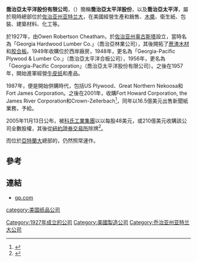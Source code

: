 {{Infobox company
| name             = 喬治亞太平洋股份有限公司
| name_en          = Georgia-Pacific LLC
| type = [[科氏工业|科氏工业]][[子公司|子公司]]
| logo             = Georgia-Pacific logo.svg
| logo_size        = 150px
| image            = Georgia pacific building atlanta 01.jpg
| image_caption    = [[佐治亚州|佐治亚州]][[亚特兰大|亚特兰大]]的喬治亞太平洋大厦
| fate             =
| predecessor      =
| successor        =
| foundation       = {{Start date and age|1927}}<br>{{USA}}[[佐治亚州|佐治亚州]][[奥古斯塔_(佐治亚州)|奥古斯塔]]
| founder          = Owen Robertson Cheatham
| location_city    = {{USA}}[[佐治亚州|佐治亚州]][[亚特兰大|亚特兰大]]{{cn|date=February 2020}}
| location        =
| area_served      =
| industry         = [[造纸业|造纸业]]
| products         =
| services         =
| market cap       =
| revenue          =
| operating_income =
| net_income       =
| aum              =
| assets           =
| equity           =
| owner            =
| num_employees    = 35,000 (3Q 2019)
| parent           = [[科氏工业|科氏工业]]
| divisions        =
| subsid           =
| homepage         = [http://www.gp.com/ gp.com]
| footnotes        =
| intl             =
}}
'''喬治亞太平洋股份有限公司'''，（{{lang-en|'''Georgia-Pacific LLC'''}}）簡稱'''喬治亞太平洋股份'''，以及'''喬治亞太平洋'''，屬於現時總部位於[[佐治亚州|佐治亚州]][[亚特兰大|亚特兰大]]，在美國經營生產和銷售{{le|手帕紙|Tissue paper}}、[[木槳|木槳]]、衛生紙、包裝、建築材料、化工等。

於1927年，由Owen Robertson Cheatham，於[[佐治亚州|佐治亚州]][[奥古斯塔_(佐治亚州)|奥古斯塔]]設立，當時名為「Georgia Hardwood Lumber Co.」（喬治亞林業公司），其後開拓了[[蔗渣木材|蔗渣木材]]和[[胶合板|胶合板]]。1949年收購位於西岸廠房，1948年，更名為「Georgia-Pacific Plywood & Lumber Co.」（喬治亞太平洋合板公司），1956年，更名為「Georgia-Pacific Corporation」（喬治亞太平洋股份有限公司）。之後在1957年，開始進軍經營[[牛皮纸|牛皮纸]]和{{le|皮楞紙|Containerboard}}產品。

1987年，便是開始併購時代，包括US Plywood、Great Northern Nekoosa和Fort James Corporation。之後在2001年，收購Fort Howard Corporation, the James River Corporation和Crown-Zellerbach<ref>{{cite web | author= | title=Crown-Zellerbach | url=http://nndb.net/company/779/000117428/ | work=Notable Names Database | publisher=Soylent Communications | year=2009 | accessdate=2010-02-04 | deadurl=yes | archiveurl=https://web.archive.org/web/20140703194116/http://nndb.net/company/779/000117428 | archivedate=2014-07-03 }}</ref>，同年以16.5億美元出售新聞紙業務，予給{{le|黛美達|Domtar}}。

2005年11月13日公布，被[[科氏工業集團|科氏工業集團]]以以每股48美元，或210億美元收購該公司全數股權，其後從[[紐約證券交易所|紐約證券交易所]]除牌<ref>{{Cite web |url=http://www.kochind.com/files/documents/GP122305.pdf |title=科氏工業集團以210億美元收購該公司股權 |access-date=2013-03-27 |archive-url=https://web.archive.org/web/20160304192432/http://www.kochind.com/files/documents/gp122305.pdf |archive-date=2016-03-04 |dead-url=yes }}</ref>。

而位於[[亞特蘭大|亞特蘭大]]總部的，{{le|喬治亞太平洋大樓|Georgia-Pacific Tower}}仍然照常運作。

==參考==
{{REFLIST}}

==連結==
*[http://www.gp.com gp.com]{{Wayback|url=http://www.gp.com/ |date=20210101104607 }}

[[Category:1927年成立的公司|Category:1927年成立的公司]]
[[category:美国纸品公司|category:美国纸品公司]]
[[Category:美國製造公司|Category:美國製造公司]]
[[Category:乔治亚州亚特兰大公司|Category:乔治亚州亚特兰大公司]]